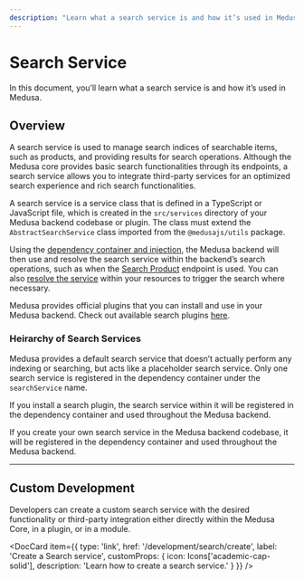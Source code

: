 ```yaml
---
description: "Learn what a search service is and how it’s used in Medusa. A search service is used to manage search indices of searchable items, such as products, and providing results for search operations."
---
```



# Search Service

In this document, you’ll learn what a search service is and how it’s used in Medusa.

## Overview

A search service is used to manage search indices of searchable items, such as products, and providing results for search operations. Although the Medusa core provides basic search functionalities through its endpoints, a search service allows you to integrate third-party services for an optimized search experience and rich search functionalities.

A search service is a service class that is defined in a TypeScript or JavaScript file, which is created in the `src/services` directory of your Medusa backend codebase or plugin. The class must extend the `AbstractSearchService` class imported from the `@medusajs/utils` package.

Using the [dependency container and injection](../fundamentals/dependency-injection.md), the Medusa backend will then use and resolve the search service within the backend’s search operations, such as when the [Search Product](/api/store#tag/Products/operation/PostProductsSearch) endpoint is used. You can also [resolve the service](../services/create-service.mdx#use-a-service) within your resources to trigger the search where necessary.

Medusa provides official plugins that you can install and use in your Medusa backend. Check out available search plugins [here](../../plugins/search/index.mdx).

### Heirarchy of Search Services

Medusa provides a default search service that doesn’t actually perform any indexing or searching, but acts like a placeholder search service. Only one search service is registered in the dependency container under the `searchService` name.

If you install a search plugin, the search service within it will be registered in the dependency container and used throughout the Medusa backend.

If you create your own search service in the Medusa backend codebase, it will be registered in the dependency container and used throughout the Medusa backend.

---

## Custom Development

Developers can create a custom search service with the desired functionality or third-party integration either directly within the Medusa Core, in a plugin, or in a module.

<DocCard item={{
  type: 'link',
  href: '/development/search/create',
  label: 'Create a Search service',
  customProps: {
    icon: Icons['academic-cap-solid'],
    description: 'Learn how to create a search service.'
  }
}} />